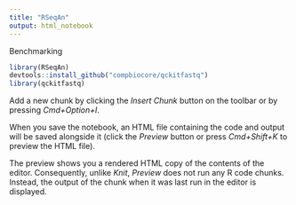 ```yaml
---
title: "RSeqAn"
output: html_notebook
---
```


Benchmarking

```r
library(RSeqAn)
devtools::install_github("compbiocore/qckitfastq")
library(qckitfastq)
```

Add a new chunk by clicking the *Insert Chunk* button on the toolbar or by pressing *Cmd+Option+I*.

When you save the notebook, an HTML file containing the code and output will be saved alongside it (click the *Preview* button or press *Cmd+Shift+K* to preview the HTML file). 

The preview shows you a rendered HTML copy of the contents of the editor. Consequently, unlike *Knit*, *Preview* does not run any R code chunks. Instead, the output of the chunk when it was last run in the editor is displayed.

